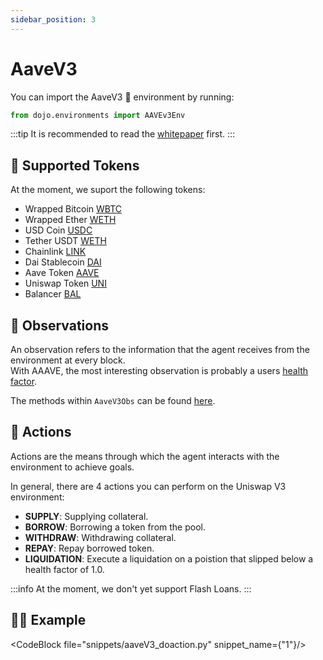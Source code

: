 ```yaml
---
sidebar_position: 3
---
```


# AaveV3

You can import the AaveV3 👻 environment by running:
```python
from dojo.environments import AAVEv3Env
```

:::tip
It is recommended to read the [whitepaper](https://github.com/aave/aave-v3-core/blob/master/techpaper/Aave_V3_Technical_Paper.pdf) first.
:::

## 🌊 Supported Tokens
At the moment, we suport the following tokens:

- Wrapped Bitcoin [WBTC](0x2260fac5e5542a773aa44fbcfedf7c193bc2c599)
- Wrapped Ether [WETH](0xc02aaa39b223fe8d0a0e5c4f27ead9083c756cc2)
- USD Coin [USDC](0xa0b86991c6218b36c1d19d4a2e9eb0ce3606eb48)
- Tether USDT [WETH](0xdac17f958d2ee523a2206206994597c13d831ec7)
- Chainlink [LINK](0x514910771af9ca656af840dff83e8264ecf986ca)
- Dai Stablecoin [DAI](0x6b175474e89094c44da98b954eedeac495271d0f)
- Aave Token [AAVE](0x7Fc66500c84A76Ad7e9c93437bFc5Ac33E2DDaE9)
- Uniswap Token [UNI](0x1f9840a85d5af5bf1d1762f925bdaddc4201f984)
- Balancer [BAL](0xba100000625a3754423978a60c9317c58a424e3D)


## 🔎 Observations

An observation refers to the information that the agent receives from the environment at every block.  
With AAAVE, the most interesting observation is probably a users [health factor](https://docs.aave.com/risk/asset-risk/risk-parameters#health-factor).

The methods within `AaveV3Obs` can be found [here](https://readthedocs.compasslabs.ai/dojo.observations.html#dojo.observations.UniV3Obs).


## 🕺 Actions

Actions are the means through which the agent interacts with the environment to achieve goals.  

In general, there are 4 actions you can perform on the Uniswap V3 environment:

- **SUPPLY**: Supplying collateral.
- **BORROW**: Borrowing a token from the pool.
- **WITHDRAW**: Withdrawing collateral.
- **REPAY**: Repay borrowed token.
- **LIQUIDATION**: Execute a liquidation on a poistion that slipped below a health factor of 1.0.


:::info
At the moment, we don't yet support Flash Loans. 
:::

## 🧑‍💻 Example

<CodeBlock file="snippets/aaveV3_doaction.py" snippet_name={"1"}/>